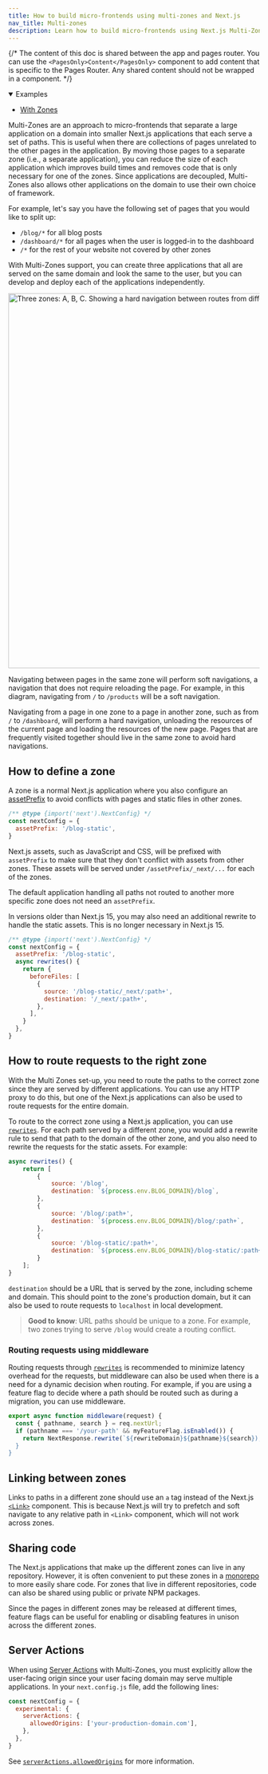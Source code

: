 ```yaml
---
title: How to build micro-frontends using multi-zones and Next.js
nav_title: Multi-zones
description: Learn how to build micro-frontends using Next.js Multi-Zones to deploy multiple Next.js apps under a single domain.
---
```


{/* The content of this doc is shared between the app and pages router. You can use the `<PagesOnly>Content</PagesOnly>` component to add content that is specific to the Pages Router. Any shared content should not be wrapped in a component. */}

<details open>
  <summary>Examples</summary>

- [With Zones](https://github.com/vercel/next.js/tree/canary/examples/with-zones)

</details>

Multi-Zones are an approach to micro-frontends that separate a large application on a domain into smaller Next.js applications that each serve a set of paths. This is useful when there are collections of pages unrelated to the other pages in the application. By moving those pages to a separate zone (i.e., a separate application), you can reduce the size of each application which improves build times and removes code that is only necessary for one of the zones. Since applications are decoupled, Multi-Zones also allows other applications on the domain to use their own choice of framework.

For example, let's say you have the following set of pages that you would like to split up:

- `/blog/*` for all blog posts
- `/dashboard/*` for all pages when the user is logged-in to the dashboard
- `/*` for the rest of your website not covered by other zones

With Multi-Zones support, you can create three applications that all are served on the same domain and look the same to the user, but you can develop and deploy each of the applications independently.

<Image
  alt="Three zones: A, B, C. Showing a hard navigation between routes from different zones, and soft navigations between routes within the same zone."
  srcLight="/docs/light/multi-zones.png"
  srcDark="/docs/dark/multi-zones.png"
  width="1600"
  height="750"
/>

Navigating between pages in the same zone will perform soft navigations, a navigation that does not require reloading the page. For example, in this diagram, navigating from `/` to `/products` will be a soft navigation.

Navigating from a page in one zone to a page in another zone, such as from `/` to `/dashboard`, will perform a hard navigation, unloading the resources of the current page and loading the resources of the new page. Pages that are frequently visited together should live in the same zone to avoid hard navigations.

## How to define a zone

A zone is a normal Next.js application where you also configure an [assetPrefix](/docs/app/api-reference/config/next-config-js/assetPrefix) to avoid conflicts with pages and static files in other zones.

```js filename="next.config.js"
/** @type {import('next').NextConfig} */
const nextConfig = {
  assetPrefix: '/blog-static',
}
```

Next.js assets, such as JavaScript and CSS, will be prefixed with `assetPrefix` to make sure that they don't conflict with assets from other zones. These assets will be served under `/assetPrefix/_next/...` for each of the zones.

The default application handling all paths not routed to another more specific zone does not need an `assetPrefix`.

In versions older than Next.js 15, you may also need an additional rewrite to handle the static assets. This is no longer necessary in Next.js 15.

```js filename="next.config.js"
/** @type {import('next').NextConfig} */
const nextConfig = {
  assetPrefix: '/blog-static',
  async rewrites() {
    return {
      beforeFiles: [
        {
          source: '/blog-static/_next/:path+',
          destination: '/_next/:path+',
        },
      ],
    }
  },
}
```

## How to route requests to the right zone

With the Multi Zones set-up, you need to route the paths to the correct zone since they are served by different applications. You can use any HTTP proxy to do this, but one of the Next.js applications can also be used to route requests for the entire domain.

To route to the correct zone using a Next.js application, you can use [`rewrites`](/docs/app/api-reference/config/next-config-js/rewrites). For each path served by a different zone, you would add a rewrite rule to send that path to the domain of the other zone, and you also need to rewrite the requests for the static assets. For example:

```js filename="next.config.js"
async rewrites() {
    return [
        {
            source: '/blog',
            destination: `${process.env.BLOG_DOMAIN}/blog`,
        },
        {
            source: '/blog/:path+',
            destination: `${process.env.BLOG_DOMAIN}/blog/:path+`,
        },
        {
            source: '/blog-static/:path+',
            destination: `${process.env.BLOG_DOMAIN}/blog-static/:path+`,
        }
    ];
}
```

`destination` should be a URL that is served by the zone, including scheme and domain. This should point to the zone's production domain, but it can also be used to route requests to `localhost` in local development.

> **Good to know**: URL paths should be unique to a zone. For example, two zones trying to serve `/blog` would create a routing conflict.

### Routing requests using middleware

Routing requests through [`rewrites`](/docs/app/api-reference/config/next-config-js/rewrites) is recommended to minimize latency overhead for the requests, but middleware can also be used when there is a need for a dynamic decision when routing. For example, if you are using a feature flag to decide where a path should be routed such as during a migration, you can use middleware.

```js filename="middleware.js"
export async function middleware(request) {
  const { pathname, search } = req.nextUrl;
  if (pathname === '/your-path' && myFeatureFlag.isEnabled()) {
    return NextResponse.rewrite(`${rewriteDomain}${pathname}${search});
  }
}
```

## Linking between zones

Links to paths in a different zone should use an `a` tag instead of the Next.js [`<Link>`](/docs/pages/api-reference/components/link) component. This is because Next.js will try to prefetch and soft navigate to any relative path in `<Link>` component, which will not work across zones.

## Sharing code

The Next.js applications that make up the different zones can live in any repository. However, it is often convenient to put these zones in a [monorepo](https://en.wikipedia.org/wiki/Monorepo) to more easily share code. For zones that live in different repositories, code can also be shared using public or private NPM packages.

Since the pages in different zones may be released at different times, feature flags can be useful for enabling or disabling features in unison across the different zones.

<AppOnly>

## Server Actions

When using [Server Actions](/docs/app/getting-started/updating-data) with Multi-Zones, you must explicitly allow the user-facing origin since your user facing domain may serve multiple applications. In your `next.config.js` file, add the following lines:

```js filename="next.config.js"
const nextConfig = {
  experimental: {
    serverActions: {
      allowedOrigins: ['your-production-domain.com'],
    },
  },
}
```

See [`serverActions.allowedOrigins`](/docs/app/api-reference/config/next-config-js/serverActions#allowedorigins) for more information.

</AppOnly>
